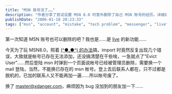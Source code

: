 ```yaml
---
title: "MSN 账号没了……"
description: "作者分享了尝试设置 MSN 8.0 时意外删除了自己 MSN 账号的经历，详细描述了错误操作和后果，最后告知读者他的新联系方式。"
publishDate: "2006-01-18 20:23:33"
tags: ["msn", "account", "mistake", "tech problem", "messenger", "live"]
---
```


第一次知道 MSN 账号也可以删除的吧？我也是……是 [live](https://domains.live.com/) 的新功能……

今天为了玩 MSN8.0，照着 [(^●_●^) 的办法](https://wuhongsheng.com/blog/?p=250)搞，import 时竟然反复出现几个错误，大致就是帐号已存在无法添加，还没搞清楚在干些啥，一急就点了"Evict User"……然后登陆 msn 时弹到一个页面说帐号已经被管理员删除，需要换一个 mail 登陆，当然，不能换已存在的 msn 帐号。登上去后联系人都在，只不过都是脱机的，已加的联系人又不能再加一遍……所以帐号废了。

换了 <master@xdanger.com>，麻烦因为 bug 没加到的朋友加一下……
